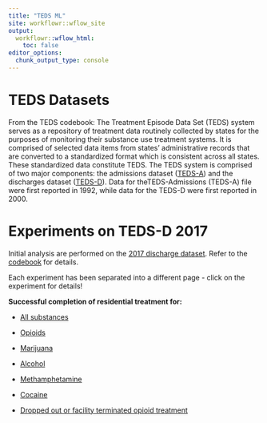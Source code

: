 ```yaml
---
title: "TEDS ML"
site: workflowr::wflow_site
output:
  workflowr::wflow_html:
    toc: false
editor_options:
  chunk_output_type: console
---
```


# TEDS Datasets
From the TEDS codebook:
The Treatment Episode Data Set (TEDS) system serves as a repository of treatment data routinely collected by states for the purposes of monitoring their substance use treatment systems. It is comprised of selected data items from states’ administrative records that are converted to a standardized format which is consistent across all states. These standardized data constitute TEDS.
The TEDS system is comprised of two major components: the admissions dataset ([TEDS-A](https://www.datafiles.samhsa.gov/study-series/treatment-episode-data-set-admissions-teds-nid13518)) and the discharges dataset ([TEDS-D](https://www.datafiles.samhsa.gov/study-series/treatment-episode-data-set-discharges-teds-d-nid13520)). Data for theTEDS-Admissions (TEDS-A) file were first reported in 1992, while data for the TEDS-D were first reported in 2000.


# Experiments on TEDS-D 2017
Initial analysis are performed on the [2017 discharge dataset](https://www.datafiles.samhsa.gov/study-dataset/teds-d-2017-ds0001-teds-d-2017-ds0001-nid18480). Refer to the [codebook](https://wwwdasis.samhsa.gov/dasis2/teds_pubs/TEDS/Discharges/TEDS_D_2017/TEDSD-2017-C.pdf) for details.

Each experiment has been separated into a different page - click on the experiment for details!

**Successful completion of residential treatment for:**

- [All substances](tx_completion_2017.html)

- [Opioids](opioid_completion_2017.html)
- [Marijuana](mj_completion_2017.html)
- [Alcohol](alc_completion_2017.html)
- [Methamphetamine](meth_completion_2017.html)
- [Cocaine](cocaine_completion_2017.html)


- [Dropped out or facility terminated opioid treatment](opioid_dropout_2017.html)

